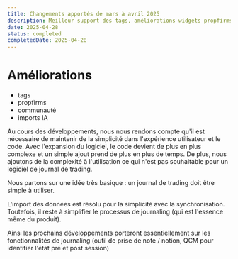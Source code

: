 ```yaml
---
title: Changements apportés de mars à avril 2025
description: Meilleur support des tags, améliorations widgets propfirms (configurateur amélioré, visibilité du drawdown et profits)
date: 2025-04-28
status: completed
completedDate: 2025-04-28
---
```


# Améliorations

- tags
- propfirms
- communauté
- imports IA

Au cours des développements, nous nous rendons compte qu'il est nécessaire de maintenir de la simplicité dans l'expérience utilisateur et le code.
Avec l'expansion du logiciel, le code devient de plus en plus complexe et un simple ajout prend de plus en plus de temps. De plus, nous ajoutons de la complexité à l'utilisation
ce qui n'est pas souhaitable pour un logiciel de journal de trading.

Nous partons sur une idée très basique : un journal de trading doit être simple à utiliser.

L'import des données est résolu pour la simplicité avec la synchronisation.
Toutefois, il reste à simplifier le processus de journaling (qui est l'essence même du produit).

Ainsi les prochains développements porteront essentiellement sur les fonctionnalités de journaling
(outil de prise de note / notion, QCM pour identifier l'état pré et post session)